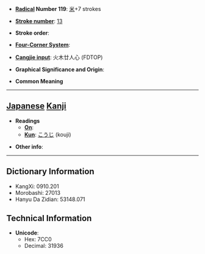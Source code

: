 * '''[[Wiktionary:Chinese radical index| Radical]] Number 119''': [[Wiktionary:Chinese radical index 米|米]]+7 strokes

* '''[[Wiktionary:Chinese total strokes index|Stroke number]]''': [[Wiktionary:Chinese total strokes index 13|13]]

* '''Stroke order''': 

* '''[[Wiktionary:Chinese four corner index|Four-Corner System]]''': 

* '''[[Wiktionary:Chinese Cangjie index|Cangjie input]]''': 火木廿人心 (FDTOP)

* '''Graphical Significance and Origin''': 

* '''Common Meaning'''

----

== [[Japanese]] [[Kanji]] ==

* '''Readings'''
** '''[[On]]''': 
** '''[[Kun]]''': [[こうじ]] (kouji)

* '''Other info''':  

----

== Dictionary Information ==

* KangXi: 0910.201
* Morobashi: 27013
* Hanyu Da Zidian: 53148.071

== Technical Information ==

* '''Unicode''':
** Hex: 7CC0
** Decimal: 31936